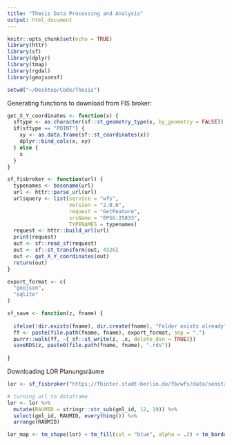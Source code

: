 ```yaml
---
title: "Thesis Data Processing and Analysis"
output: html_document
---
```


```r
knitr::opts_chunk$set(echo = TRUE)
library(httr)
library(sf)
library(dplyr)
library(tmap)
library(rgdal)
library(geojsonsf)

setwd("~/Desktop/Code/Thesis")
```

Generating functions to download from FIS broker:

```r
get_X_Y_coordinates <- function(x) {
  sftype <- as.character(sf::st_geometry_type(x, by_geometry = FALSE))
  if(sftype == "POINT") {
    xy <- as.data.frame(sf::st_coordinates(x))
    dplyr::bind_cols(x, xy)
  } else {
    x
  }
}

sf_fisbroker <- function(url) {
  typenames <- basename(url)
  url <- httr::parse_url(url)
  url$query <- list(service = "wfs",
                    version = "2.0.0",
                    request = "GetFeature",
                    srsName = "EPSG:25833",
                    TYPENAMES = typenames)
  request <- httr::build_url(url)
  print(request)
  out <- sf::read_sf(request)
  out <- sf::st_transform(out, 4326)
  out <- get_X_Y_coordinates(out)
  return(out)
}

export_format <- c(
  "geojson", 
  "sqlite"
)

sf_save <- function(z, fname) {
  
  ifelse(!dir.exists(fname), dir.create(fname), "Folder exists already")
  ff <- paste(file.path(fname, fname), export_format, sep = ".")
  purrr::walk(ff, ~{ sf::st_write(z, .x, delete_dsn = TRUE)})
  saveRDS(z, paste0(file.path(fname, fname), ".rds"))
  
}
```

Downloading LOR Planungsräume
```r
lor <- sf_fisbroker("https://fbinter.stadt-berlin.de/fb/wfs/data/senstadt/s_lor_plan")

# turning url to dataframe
lor <- lor %>%
  mutate(RAUMID = stringr::str_sub(gml_id, 12, 19)) %>%
  select(gml_id, RAUMID, everything()) %>%
  arrange(RAUMID)

lor_map <- tm_shape(lor) + tm_fill(col = "blue", alpha = .3) + tm_borders()
```

